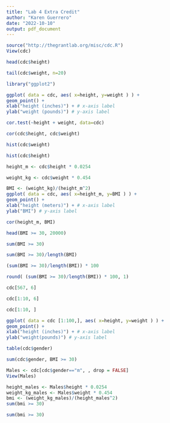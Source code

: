 ```yaml
---
title: "Lab 4 Extra Credit"
author: "Karen Guerrero"
date: "2022-10-10"
output: pdf_document
---
```

```r
source("http://thegrantlab.org/misc/cdc.R")
View(cdc)
```

```r
head(cdc$height)
```

```r
tail(cdc$weight, n=20)
```

```r
library("ggplot2")
```


```r
ggplot( data = cdc, aes( x=height, y=weight ) ) +
geom_point() + 
xlab("height (inches)") + # x-axis label
ylab("weight (pounds)") # y-axis label

```

```r
cor.test(~height + weight, data=cdc)
```

```r
cor(cdc$height, cdc$weight)
```

```r
hist(cdc$weight)
```

```r
hist(cdc$height)
```

```r
height_m <- cdc$height * 0.0254
```

```r
weight_kg <- cdc$weight * 0.454
```

```r
BMI <- (weight_kg)/(height_m^2)
ggplot( data = cdc, aes( x=height_m, y=BMI ) ) +
geom_point() + 
xlab("height (meters)") + # x-axis label
ylab("BMI") # y-axis label
```


```r
cor(height_m, BMI)
```


```r
head(BMI >= 30, 20000)
```
```r
sum(BMI >= 30)
```

```r
sum(BMI >= 30)/length(BMI)
```

```r
(sum(BMI >= 30)/length(BMI)) * 100
```

```r
round( (sum(BMI >= 30)/length(BMI)) * 100, 1)
```

```r
cdc[567, 6]
```

```r
cdc[1:10, 6]
```

```r
cdc[1:10, ]
```

```r
ggplot( data = cdc [1:100,], aes( x=height, y=weight ) ) +
geom_point() + 
xlab("height (inches)") + # x-axis label
ylab("weight(pounds)") # y-axis label
```

```r
table(cdc$gender)
```

```r
sum(cdc$gender, BMI >= 30)
```

```r
Males <- cdc[cdc$gender=="m", , drop = FALSE]
View(Males)
```

```r
height_males <- Males$height * 0.0254
weight_kg_males <- Males$weight * 0.454
bmi <- (weight_kg_males)/(height_males^2)
sum(bmi >= 30)
```

```r
sum(bmi >= 30)
```

